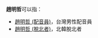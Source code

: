 '''趙明哲'''可以指：

* [[趙明哲_(配音員)|趙明哲 (配音員)]]，台灣男性配音員
* [[趙明哲_(脫北者)|趙明哲 (脫北者)]]，北韓脫北者

{{disambig|Cat=三字赵姓人名消歧义|ming}}
